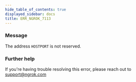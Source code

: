 ```yaml
---
hide_table_of_contents: true
displayed_sidebar: docs
title: ERR_NGROK_7113
---
```


### Message

The address `HOSTPORT` is not reserved.

<ErrorDetails />

### Further help

If you're having trouble resolving this error, please reach out to [support@ngrok.com](mailto:support@ngrok.com?subject=Help%20with%20ERR_NGROK_7113)
